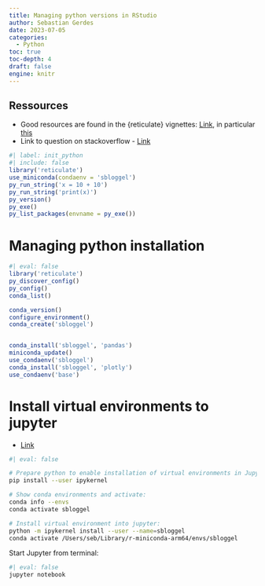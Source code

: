 ```yaml
---
title: Managing python versions in RStudio
author: Sebastian Gerdes
date: 2023-07-05
categories:
  - Python
toc: true
toc-depth: 4
draft: false
engine: knitr
---
```


## Ressources
* Good resources are found in the {reticulate} vignettes: [Link](https://cran.r-project.org/web/packages/reticulate/index.html), in particular [this](https://cran.r-project.org/web/packages/reticulate/vignettes/versions.html)
* Link to question on stackoverflow - [Link](https://stackoverflow.com/questions/76745347/how-to-make-quarto-use-the-same-python-environment-that-was-specified-in-rstudio)

```r
#| label: init_python
#| include: false
library('reticulate')
use_miniconda(condaenv = 'sbloggel')
py_run_string('x = 10 + 10')
py_run_string('print(x)')
py_version()
py_exe()
py_list_packages(envname = py_exe())
```


# Managing python installation
```r
#| eval: false
library('reticulate')
py_discover_config()
py_config()
conda_list()

conda_version()
configure_environment()
conda_create('sbloggel')


conda_install('sbloggel', 'pandas')
miniconda_update()
use_condaenv('sbloggel')
conda_install('sbloggel', 'plotly')
use_condaenv('base')
```


# Install virtual environments to jupyter
* [Link](https://janakiev.com/blog/jupyter-virtual-envs/)


```bash
#| eval: false

# Prepare python to enable installation of virtual environments in Jupyter:
pip install --user ipykernel

# Show conda environments and activate:
conda info --envs  
conda activate sbloggel

# Install virtual environment into jupyter:
python -m ipykernel install --user --name=sbloggel
conda activate /Users/seb/Library/r-miniconda-arm64/envs/sbloggel  
```

Start Jupyter from terminal:
```bash
#| eval: false
jupyter notebook
```

